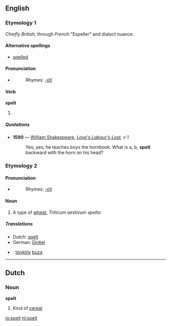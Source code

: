 ==English==

===Etymology 1===
''Chiefly British'', through ''French'' "Espeller" and dialect nuance.

====Alternative spellings====
*[[spelled]]

====Pronunciation====
*{{IPA|/'spεlt/}}
*:Rhymes: [[Rhymes:English:-ɛlt|-ɛlt]]

====Verb====
'''spelt'''

# {{past of|[[spell]]}}

=====Quotations=====
*'''1590''' — [[w:William Shakespeare|William Shakespeare]], ''[[s:Love's Labour's Lost|Love's Labour's Lost]], v 1''
*:Yes, yes; he teaches boys the hornbook. What is a, b, '''spelt'''<br/>backward with the horn on his head?

===Etymology 2===
====Pronunciation====
*{{IPA|/'spεlt/}}
*:Rhymes: [[Rhymes:English:-ɛlt|-ɛlt]]

====Noun====
{{en-noun|-}}

# A type of [[wheat]], ''Triticum aestivum spelta''

=====Translations=====
{{top}}
*Dutch: [[spelt]]
*German: [[Dinkel]] {{m}}
{{mid}}
*{{ttbc|Hungarian}}: [[tönköly]] [[búza]]
{{bottom}}

----

==Dutch==

===Noun===
'''spelt''' {{n}}

# Kind of [[cereal]]

[[io:spelt]]
[[nl:spelt]]